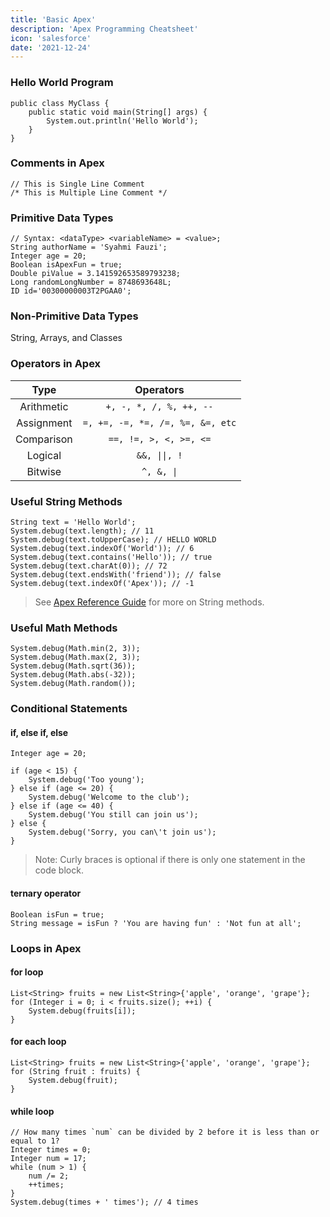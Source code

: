 ```yaml
---
title: 'Basic Apex'
description: 'Apex Programming Cheatsheet'
icon: 'salesforce'
date: '2021-12-24'
---
```


### Hello World Program

```apex
public class MyClass {
    public static void main(String[] args) {
        System.out.println('Hello World');
    }
}
```

### Comments in Apex

```apex
// This is Single Line Comment
/* This is Multiple Line Comment */
```

### Primitive Data Types

```apex
// Syntax: <dataType> <variableName> = <value>;
String authorName = 'Syahmi Fauzi';
Integer age = 20;
Boolean isApexFun = true;
Double piValue = 3.141592653589793238;
Long randomLongNumber = 8748693648L;
ID id='00300000003T2PGAA0';
```

### Non-Primitive Data Types

String, Arrays, and Classes

### Operators in Apex

|    Type    |            Operators             |
| :--------: | :------------------------------: |
| Arithmetic |     `+, -, *, /, %, ++, --`      |
| Assignment | `=, +=, -=, *=, /=, %=, &=, etc` |
| Comparison |      `==, !=, >, <, >=, <=`      |
|  Logical   |          `&&, \|\|, !`           |
|  Bitwise   |            `^, &, \|`            |

### Useful String Methods

```apex
String text = 'Hello World';
System.debug(text.length); // 11
System.debug(text.toUpperCase); // HELLO WORLD
System.debug(text.indexOf('World')); // 6
System.debug(text.contains('Hello')); // true
System.debug(text.charAt(0)); // 72
System.debug(text.endsWith('friend')); // false
System.debug(text.indexOf('Apex')); // -1
```

> See [Apex Reference Guide](https://developer.salesforce.com/docs/atlas.en-us.apexref.meta/apexref/apex_methods_system_string.htm) for more on String methods.

### Useful Math Methods

```apex
System.debug(Math.min(2, 3));
System.debug(Math.max(2, 3));
System.debug(Math.sqrt(36));
System.debug(Math.abs(-32));
System.debug(Math.random());
```

### Conditional Statements

#### if, else if, else

```apex
Integer age = 20;

if (age < 15) {
    System.debug('Too young');
} else if (age <= 20) {
    System.debug('Welcome to the club');
} else if (age <= 40) {
    System.debug('You still can join us');
} else {
    System.debug('Sorry, you can\'t join us');
}
```

> Note: Curly braces is optional if there is only one statement in the code block.

#### ternary operator

```apex
Boolean isFun = true;
String message = isFun ? 'You are having fun' : 'Not fun at all';
```

### Loops in Apex

#### for loop

```apex
List<String> fruits = new List<String>{'apple', 'orange', 'grape'};
for (Integer i = 0; i < fruits.size(); ++i) {
    System.debug(fruits[i]);
}
```

#### for each loop

```apex
List<String> fruits = new List<String>{'apple', 'orange', 'grape'};
for (String fruit : fruits) {
    System.debug(fruit);
}
```

#### while loop

```apex
// How many times `num` can be divided by 2 before it is less than or equal to 1?
Integer times = 0;
Integer num = 17;
while (num > 1) {
    num /= 2;
    ++times;
}
System.debug(times + ' times'); // 4 times
```
